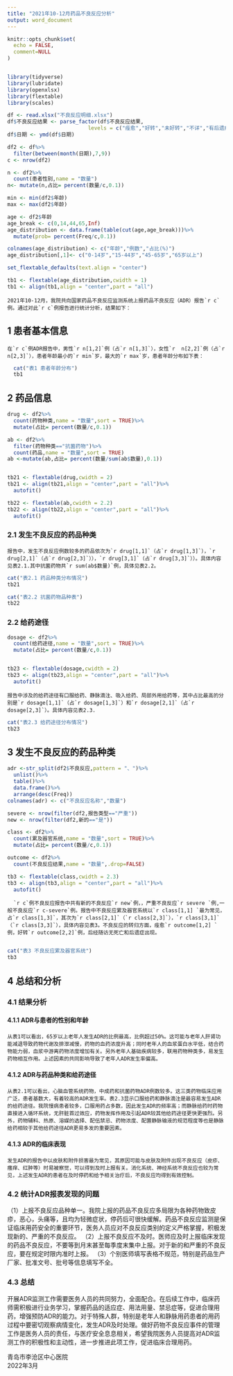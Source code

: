 ```yaml
---
title: "2021年10-12月药品不良反应分析"
output: word_document
---
```



```r

knitr::opts_chunk$set(
  echo = FALSE,
  comment=NULL
)


library(tidyverse)
library(lubridate)
library(openxlsx)
library(flextable)
library(scales)

df <- read.xlsx("不良反应明细.xlsx")
df$不良反应结果 <- parse_factor(df$不良反应结果,
                          levels = c("痊愈","好转","未好转","不详","有后遗症","死亡")) 
df$日期 <- ymd(df$日期)

df2 <- df%>%
  filter(between(month(日期),7,9))
c <- nrow(df2)

n <- df2%>%
  count(患者性别,name = "数量")
n<- mutate(n,占比= percent(数量/c,0.1))

min <- min(df2$年龄)
max <- max(df2$年龄)

age <- df2$年龄
age_break <- c(0,14,44,65,Inf)
age_distribution <- data.frame(table(cut(age,age_break)))%>%
  mutate(prob= percent(Freq/c,0.1))

colnames(age_distribution) <- c("年龄","例数","占比(%)")
age_distribution[,1]<- c("0-14岁","15-44岁","45-65岁","65岁以上")

set_flextable_defaults(text.align = "center")

tb1 <- flextable(age_distribution,cwidth = 1)
tb1 <- align(tb1,align = "center",part = "all")


```
    2021年10-12月，我院共向国家药品不良反应监测系统上报药品不良反应（ADR）报告`r c`例。通过对此`r c`例报告进行统计分析，结果如下：


## 1 患者基本信息

    在`r c`例ADR报告中，男性`r n[1,2]`例（占`r n[1,3]`），女性`r  n[2,2]`例（占`r n[2,3]`），患者年龄最小的`r min`岁，最大的`r max`岁，患者年龄分布如下表：
    

```r
  
  cat("表1 患者年龄分布")
  tb1

```

## 2 药品信息
```r

drug <- df2%>% 
  count(药物种类,name = "数量",sort = TRUE)%>%
  mutate(占比= percent(数量/c,0.1))

ab <- df2%>%
  filter(药物种类=="抗菌药物")%>% 
  count(药品,name = "数量",sort = TRUE)
ab <-mutate(ab,占比= percent(数量/sum(ab$数量),0.1))


tb21 <- flextable(drug,cwidth = 2)
tb21 <- align(tb21,align = "center",part = "all")%>%
  autofit()

tb22 <- flextable(ab,cwidth = 2.2)
tb22 <- align(tb22,align = "center",part = "all")%>%
  autofit()


```

### 2.1 发生不良反应的药品种类

    报告中，发生不良反应例数较多的药品依次为`r drug[1,1]`（占`r drug[1,3]`），`r drug[2,1]`（占`r drug[2,3]`）），`r drug[3,1]`（占`r drug[3,3]`））。具体内容见表2.1.其中抗菌药物共`r sum(ab$数量)`例，具体见表2.2。
    
    
```r
cat("表2.1 药品种类分布情况")
tb21

cat("表2.2 抗菌药物品种表")
tb22

```


### 2.2 给药途径
```r

dosage <- df2%>% 
  count(给药途径,name = "数量",sort = TRUE)%>%
  mutate(占比= percent(数量/c,0.1))


tb23 <- flextable(dosage,cwidth = 2)
tb23 <- align(tb23,align = "center",part = "all")%>%
  autofit()

```

    报告中涉及的给药途径有口服给药、静脉滴注、吸入给药、局部外用给药等，其中占比最高的分别是`r dosage[1,1]`（占`r dosage[1,3]`）和`r dosage[2,1]`（占`r dosage[2,3]`）。具体内容见表2.3.
    
    
```r

cat("表2.3 给药途径分布情况")
tb23

```

## 3 发生不良反应的药品种类

```r

adr <-str_split(df2$不良反应,pattern = "、")%>%
  unlist()%>%
  table()%>%
  data.frame()%>%
  arrange(desc(Freq))
colnames(adr) <- c("不良反应名称","数量")

severe <- nrow(filter(df2,报告类型=="严重"))
new <- nrow(filter(df2,新的=="是"))

class <- df2%>% 
  count(累及器官系统,name = "数量",sort = TRUE)%>% 
  mutate(占比= percent(数量/c,0.1))

outcome <- df2%>% 
  count(不良反应结果,name = "数量",.drop=FALSE)

tb3 <- flextable(class,cwidth = 2.3)
tb3 <- align(tb3,align = "center",part = "all")%>%
  autofit()

```

      `r c`例不良反应报告中共有新的不良反应`r new`例，，严重不良反应`r severe `例,一般不良反应`r c-severe`例。报告中不良反应累及器官系统以`r class[1,1] `最为常见，占`r class[1,3]`，其次为`r class[2,1]`（`r class[2,3]`），`r class[3,1]`（`r class[3,3]`），具体内容见表3。不良反应的转归方面，痊愈`r outcome[1,2] `例，好转`r outcome[2,2]`例，后经随访无死亡和后遗症出现。
      
    
```r
cat("表3 不良反应累及器官系统")
tb3

```

## 4 总结和分析
### 4.1 结果分析
#### 4.1.1  ADR与患者的性别和年龄
    从表1可以看出，65岁以上老年人发生ADR的比例最高，比例超过50%。这可能与老年人肝肾功能减退导致药物代谢及排泄减慢，药物的血药浓度升高；同时老年人的血浆蛋白水平低，结合药物能力弱，血浆中游离药物浓度增加有关。另外老年人基础疾病较多，联用药物种类多，易发生药物相互作用。上述因素的共同影响导致了老年人ADR发生率偏高。
#### 4.1.2  ADR与药品种类和给药途径
    从表2.1可以看出，心脑血管系统药物，中成药和抗菌药物ADR例数较多。这三类药物临床应用广泛，患者基数大，有着较高的ADR发生率。表2.3显示口服给药和静脉滴注是最容易发生ADR的给药途径。我院慢病患者较多，口服用药占多数，因此发生ADR的频率高；而静脉给药时药物直接进入循环系统，无肝脏首过效应，药物发挥作用及引起ADR较其他给药途径更快更强烈。另外，药物辅料、热原、溶媒的选择、配伍禁忌、药物浓度、配置静脉输液的规范程度等也是静脉给药相较于其他给药途径ADR更易多发的重要因素。
#### 4.1.3  ADR的临床表现
    发生ADR的报告中以皮肤和附件损害最为常见，其原因可能与皮肤及附件出现不良反应（皮疹、瘙痒、红肿等）时易被察觉，可以得到及时上报有关。消化系统、神经系统不良反应也较为常见，上述发生ADR的患者在及时停药和给予相关治疗后，不良反应均得到有效控制。

### 4.2 统计ADR报表发现的问题
（1）上报不良反应品种单一。我院上报的药品不良反应多局限为各种药物致皮疹，恶心，头痛等，且均为轻微症状，停药后可很快缓解。药品不良反应监测是保证临床用药安全的重要环节，医务人员应对不良反应类别的定义严格掌握，积极发现新的、严重的不良反应。
（2）上报不良反应不及时。医师应及时上报临床发现的药品不良反应，不要等到月末甚至每季度末集中上报。对于新的和严重的不良反应，要在规定时限内准时上报。
（3）个别医师填写表格不规范，特别是药品生产厂家、批准文号、批号等信息填写不全。

### 4.3 总结
开展ADR监测工作需要医务人员的共同努力，全面配合。在后续工作中，临床药师需积极进行业务学习，掌握药品的适应症、用法用量、禁忌症等，促进合理用药，增强预防ADR的能力。对于特殊人群，特别是老年人和静脉用药患者的用药过程中要密切观察病情变化，发生ADR及时处理。做好药物不良反应事件的管理工作是医务人员的责任，与医疗安全息息相关，希望我院医务人员提高对ADR监测工作的积极性和主动性，进一步推进此项工作，促进临床合理用药。

青岛市李沧区中心医院  
2022年3月

